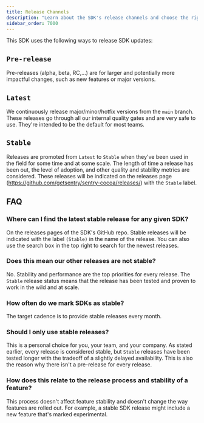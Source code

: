 ```yaml
---
title: Release Channels
description: "Learn about the SDK's release channels and choose the right one."
sidebar_order: 7000
---
```


This SDK uses the following ways to release SDK updates:

## `Pre-release`

Pre-releases (alpha, beta, RC,…) are for larger and potentially more impactful changes, such as new features or major versions.

## `Latest`

We continuously release major/minor/hotfix versions from the `main` branch. These releases go through all our internal quality gates and are very safe to use. They're intended to be the default for most teams.

## `Stable`

Releases are promoted from `Latest` to `Stable` when they've been used in the field for some time and at some scale. The length of time a release has been out, the level of adoption, and other quality and stability metrics are considered. These releases will be indicated on the releases page (https://github.com/getsentry/sentry-cocoa/releases/) with the `Stable` label.

## FAQ

### Where can I find the latest stable release for any given SDK?

On the releases pages of the SDK's GitHub repo. Stable releases will be indicated with the label `(Stable)` in the name of the release. You can also use the search box in the top right to search for the newest releases.

### Does this mean our other releases are not stable?

No. Stability and performance are the top priorities for every release. The `Stable` release status means that the release has been tested and proven to work in the wild and at scale. 

### How often do we mark SDKs as stable?

The target cadence is to provide stable releases every month.

### Should I only use stable releases?

This is a personal choice for you, your team, and your company. As stated earlier, every release is considered stable, but `Stable` releases have been tested longer with the tradeoff of a slightly delayed availability. This is also the reason why there isn't a pre-release for every release.

### How does this relate to the release process and stability of a feature?

This process doesn't affect feature stability and doesn't change the way features are rolled out. For example, a stable SDK release might include a new feature that's marked experimental.
